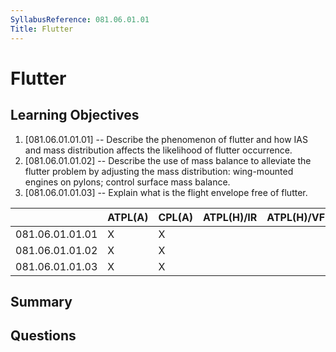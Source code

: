 ```yaml
---
SyllabusReference: 081.06.01.01
Title: Flutter
---
```


# Flutter

## Learning Objectives

1. [081.06.01.01.01] -- Describe the phenomenon of flutter and how IAS and mass
   distribution affects the likelihood of flutter occurrence.
2. [081.06.01.01.02] -- Describe the use of mass balance to alleviate the
   flutter problem by adjusting the mass distribution: wing-mounted engines on
   pylons; control surface mass balance.
3. [081.06.01.01.03] -- Explain what is the flight envelope free of flutter.

|                 | ATPL(A) | CPL(A) | ATPL(H)/IR | ATPL(H)/VFR | CPL(H) | IR  | CBIR(A) |
| --------------- | ------- | ------ | ---------- | ----------- | ------ | --- | ------- |
| 081.06.01.01.01 | X       | X      |            |             |        |     |         |
| 081.06.01.01.02 | X       | X      |            |             |        |     |         |
| 081.06.01.01.03 | X       | X      |            |             |        |     |         |

## Summary

## Questions
